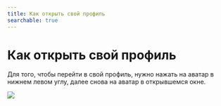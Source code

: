 ```yaml
---
title: Как открыть свой профиль
searchable: true
---
```


# Как открыть свой профиль

Для того, чтобы перейти в свой профиль, нужно нажать на аватар в нижнем левом углу, далее снова на аватар в открывшемся окне.

![](/from-carrot-images/profile.png) 